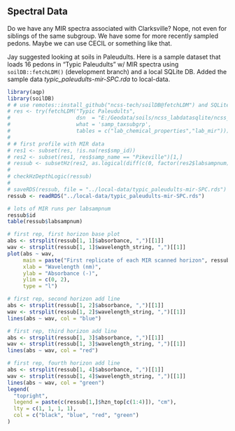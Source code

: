 
## Spectral Data

Do we have any MIR spectra associated with Clarksville? Nope, not even for siblings of the same subgroup. We have some for more recently sampled pedons. Maybe we can use CECIL or something like that.

Jay suggested looking at soils in Paleudults. Here is a sample dataset that loads 16 pedons in "Typic Paleudults" w/ MIR spectra using `soilDB::fetchLDM()` (development branch) and a local SQLite DB. Added the sample data _typic_paleudults-mir-SPC.rda_ to local-data.

```r
library(aqp)
library(soilDB)
# # use remotes::install_github("ncss-tech/soilDB@fetchLDM") and SQLite KSSL db with MIR data
# res <- try(fetchLDM("Typic Paleudults",
#                     dsn  = "E:/Geodata/soils/ncss_labdatasqlite/ncss_labdata.sqlite",
#                     what = 'samp_taxsubgrp',
#                     tables = c("lab_chemical_properties","lab_mir")))
# 
# # first profile with MIR data
# res1 <- subset(res, !is.na(res$smp_id))
# res2 <- subset(res1, res$samp_name == "Pikeville")[1,]
# ressub <- subsetHz(res2, as.logical(diff(c(0, factor(res2$labsampnum)))))
# 
# checkHzDepthLogic(ressub)
# 
# saveRDS(ressub, file = "../local-data/typic_paleudults-mir-SPC.rds")
ressub <- readRDS("../local-data/typic_paleudults-mir-SPC.rds")

# lots of MIR runs per labsampnum
ressub$id
table(ressub$labsampnum)

# first rep, first horizon base plot
abs <- strsplit(ressub[1, 1]$absorbance, ",")[[1]]
wav <- strsplit(ressub[1, 1]$wavelength_string, ",")[[1]]
plot(abs ~ wav,
     main = paste("First replicate of each MIR scanned horizon", ressub[1,1]$pedlabsampnum),
     xlab = "Wavelength (nm)",
     ylab = "Absorbance (-)",
     ylim = c(0, 2),
     type = "l")

# first rep, second horizon add line
abs <- strsplit(ressub[1, 2]$absorbance, ",")[[1]]
wav <- strsplit(ressub[1, 2]$wavelength_string, ",")[[1]]
lines(abs ~ wav, col = "blue")

# first rep, third horizon add line
abs <- strsplit(ressub[1, 3]$absorbance, ",")[[1]]
wav <- strsplit(ressub[1, 3]$wavelength_string, ",")[[1]]
lines(abs ~ wav, col = "red")

# first rep, fourth horizon add line
abs <- strsplit(ressub[1, 4]$absorbance, ",")[[1]]
wav <- strsplit(ressub[1, 4]$wavelength_string, ",")[[1]]
lines(abs ~ wav, col = "green")
legend(
  "topright",
  legend = paste(c(ressub[1,]$hzn_top[c(1:4)]), "cm"),
  lty = c(1, 1, 1, 1),
  col = c("black", "blue", "red", "green")
)
```





